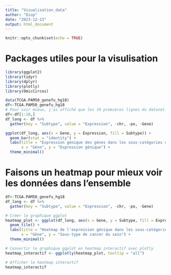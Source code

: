 ```yaml
---
title: "Visualisation_data"
author: "Diop"
date: "2023-12-13"
output: html_document
---
```


```r
knitr::opts_chunk$set(echo = TRUE)
```


# Packages utiles pour la visulisation
```r
library(ggplot2)
library(tidyr)
library(dplyr)
library(plotly)
library(OmicCircos)

```


```r
data(TCGA.PAM50_genefu_hg18)
df<-TCGA.PAM50_genefu_hg18
# Pour voir mieux, j'ai affiché que les 10 premières lignes du dataset. Si vous voulez voir plus, vous pouvez mettre en commentaire la ligne suivante.
df<-df[1:10,]
df_long <- df %>%
  gather(key = "Subtype", value = "Expression", -chr, -po, -Gene)

ggplot(df_long, aes(x = Gene, y = Expression, fill = Subtype)) +
  geom_bar(stat = "identity") +
  labs(title = "Expression génique des gènes dans les sous-catégories de cancer du sein",
       x = "Gène", y = "Expression génique") +
  theme_minimal()

```

# Faisons un heatmap pour mieux voir les données dans l'ensemble

```r
df<-TCGA.PAM50_genefu_hg18
df_long <- df %>%
  gather(key = "Subtype", value = "Expression", -chr, -po, -Gene)

# Créer le graphique ggplot
heatmap_plot <- ggplot(df_long, aes(x = Gene, y = Subtype, fill = Expression)) +
  geom_tile() +
  labs(title = "Heatmap de l'expression génique dans les sous-catégories de cancer du sein",
       x = "Gène", y = "Sous-type de cancer du sein") +
  theme_minimal()

# Convertir le graphique ggplot en heatmap interactif avec plotly
heatmap_interactif <- ggplotly(heatmap_plot, tooltip = "all")

# Afficher le heatmap interactif
heatmap_interactif

```


